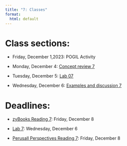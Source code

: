 ```yaml
---
title: "7: Classes"
format:
  html: default
---
```


# Class sections:

-   Friday, December 1,2023: POGIL Activity 

-   Monday, December 4: [Concept review 7](concepts.html)

-   Tuesday, December 5: [Lab 07](https://learn.zybooks.com/zybook/CALVINCS104Fall2023)

-   Wednesday, December 6: [Examples and discussion 7](examples.html)

# Deadlines:

-   [zyBooks Reading 7](https://learn.zybooks.com/zybook/CALVINCS104Fall2023): Friday, December 8

-   [Lab 7](https://learn.zybooks.com/zybook/CALVINCS104Fall2023): Wednesday, December 6

-   [Perusall Perspectives Reading 7](https://app.perusall.com/courses/23-fa-cs-104-b-applied-computing): Friday, December 8


